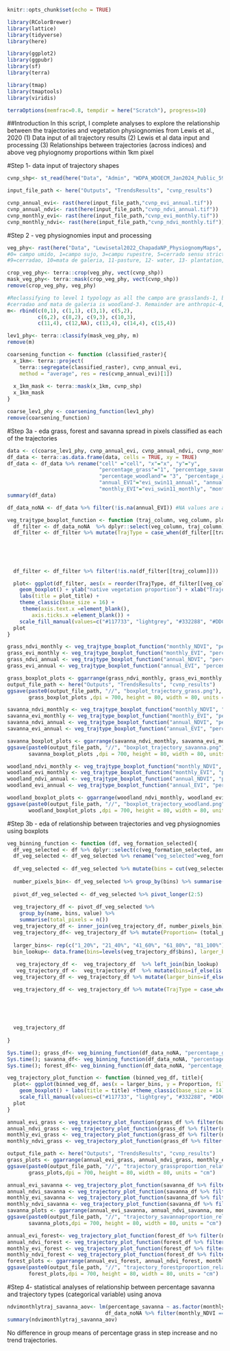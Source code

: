 ```r
knitr::opts_chunk$set(echo = TRUE)
```

```r
library(RColorBrewer)
library(lattice)
library(tidyverse)
library(here)

library(ggplot2)
library(ggpubr)
library(sf)
library(terra)

library(tmap)
library(tmaptools)
library(viridis)

terraOptions(memfrac=0.8, tempdir = here("Scratch"), progress=10)
```
##Introduction
In this script, I complete analyses to explore the relationship between the trajectories and vegetation physiognomies from Lewis et al., 2020
(1) Data input of all trajectory results
(2) Lewis et al data input and processing
(3) Relationships between trajectories (across indices) and above veg phyiognomy proportions within 1km pixel

#Step 1- data input of trajectory shapes
```r
cvnp_shp<- st_read(here("Data", "Admin", "WDPA_WDOECM_Jan2024_Public_59_shp","WDPA_WDOECM_Jan2024_Public_59_shp_0", "WDPA_WDOECM_Jan2024_Public_59_shp-polygons.shp")) 

input_file_path <- here("Outputs", "TrendsResults", "cvnp_results")

cvnp_annual_evi<- rast(here(input_file_path,"cvnp_evi_annual.tif"))
cvnp_annual_ndvi<- rast(here(input_file_path,"cvnp_ndvi_annual.tif"))
cvnp_monthly_evi<- rast(here(input_file_path,"cvnp_evi_monthly.tif"))
cvnp_monthly_ndvi<- rast(here(input_file_path,"cvnp_ndvi_monthly.tif"))
```

#Step 2 - veg physiognomies input and processing
```r
veg_phy<- rast(here("Data", "Lewisetal2022_ChapadaNP_PhysiognomyMaps", "PNCV_vegMap_woText.tif"))
#0= campo umido, 1=campo sujo, 3=campu rupestre, 5=cerrado sensu stricto, 6=cerrado rupestre, 8=verada
#9=cerradao, 10=mata de galeria, 11-pasture, 12- water, 13- plantation, 14- agriculture, 15- nonvegetated

crop_veg_phy<- terra::crop(veg_phy, vect(cvnp_shp))
mask_veg_phy<- terra::mask(crop_veg_phy, vect(cvnp_shp))
remove(crop_veg_phy, veg_phy)

#Reclassifying to level 1 typology as all the campo are grasslands-1, both cerrado and verada are savannas-2
#cerradao and mata de galeria is woodland-3. Remainder are anthropic-4, water is NA
m<- rbind(c(0,1), c(1,1), c(3,1), c(5,2), 
          c(6,2), c(8,2), c(9,3), c(10,3), 
          c(11,4), c(12,NA), c(13,4), c(14,4), c(15,4))

lev1_phy<- terra::classify(mask_veg_phy, m)
remove(m)

coarsening_function <- function (classified_raster){
  x_1km<- terra::project(
    terra::segregate(classified_raster), cvnp_annual_evi,
    method = "average", res = res(cvnp_annual_evi)[1])
 
  x_1km_mask <- terra::mask(x_1km, cvnp_shp)
  x_1km_mask
}

coarse_lev1_phy <- coarsening_function(lev1_phy)
remove(coarsening_function)
```

#Step 3a - eda grass, forest and savanna spread in pixels classified as each of the trajectories
```r
data <- c(coarse_lev1_phy, cvnp_annual_evi, cvnp_annual_ndvi, cvnp_monthly_evi, cvnp_monthly_ndvi)
df_data <- terra::as.data.frame(data, cells = TRUE, xy = TRUE)
df_data <- df_data %>% rename("cell" ="cell", "x"="x", "y"="y",
                              "percentage_grass"="1", "percentage_savanna"="2",
                              "percentage_woodland"= "3", "percentage_anthropic"="4",
                              "annual_EVI"="evi_swin11_annual", "annual_NDVI"="ndvi_swin11_annual",
                              "monthly_EVI"="evi_swin11_monthly", "monthly_NDVI"="ndvi_swin11_monthly")
summary(df_data)

df_data_noNA <- df_data %>% filter(!is.na(annual_EVI)) #NA values are around the boundary and a couple of water pixels

veg_trajtype_boxplot_function <- function (traj_column, veg_column, plot_title){
  df_filter <- df_data_noNA  %>% dplyr::select(veg_column, traj_column)
  df_filter <- df_filter %>% mutate(TrajType = case_when(df_filter[[traj_column]] == 2~" Linear Increase",
                                                                         df_filter[[traj_column]] == 3 ~"No trend",
                                                                         df_filter[[traj_column]] == 4 ~"Step Decrease",
                                                                         df_filter[[traj_column]] == 5 ~ "Step Increase",
                                                                         df_filter[[traj_column]] == 8 ~ "Quadratic Increase (acc)",
                                                                         df_filter[[traj_column]] == 9 ~ "Quadratic Increase (dec)"))
  df_filter <- df_filter %>% filter(!is.na(df_filter[[traj_column]]))

  plot<- ggplot(df_filter, aes(x = reorder(TrajType, df_filter[[veg_column]]), y = df_filter[[veg_column]], fill = TrajType)) + 
    geom_boxplot() + ylab("native vegetation proportion") + xlab("Trajectory types") +
    labs(title = plot_title) +
    theme_classic(base_size = 16) +
     theme(axis.text.x =element_blank(),
        axis.ticks.x =element_blank()) +
    scale_fill_manual(values=c("#117733", "lightgrey", "#332288", "#DDCC77", "#882255", "#88CCEE"))
  plot 
}

grass_ndvi_monthly <- veg_trajtype_boxplot_function("monthly_NDVI", "percentage_grass", "NDVI(monthly)")
grass_evi_monthly <- veg_trajtype_boxplot_function("monthly_EVI", "percentage_grass", "EVI(monthly)")
grass_ndvi_annual <- veg_trajtype_boxplot_function("annual_NDVI", "percentage_grass", "NDVI(annual)")
grass_evi_annual <- veg_trajtype_boxplot_function("annual_EVI", "percentage_grass", "EVI(annual)")

grass_boxplot_plots <- ggarrange(grass_ndvi_monthly, grass_evi_monthly, grass_ndvi_annual, grass_evi_annual, ncol =2, nrow=2 )
output_file_path <- here("Outputs", "TrendsResults", "cvnp_results")
ggsave(paste0(output_file_path, "//", "boxplot_trajectory_grass.png"),
       grass_boxplot_plots ,dpi = 700, height = 80, width = 80, units = "cm")

savanna_ndvi_monthly <- veg_trajtype_boxplot_function("monthly_NDVI", "percentage_savanna", "NDVI(monthly)")
savanna_evi_monthly <- veg_trajtype_boxplot_function("monthly_EVI", "percentage_savanna", "EVI(monthly)")
savanna_ndvi_annual <- veg_trajtype_boxplot_function("annual_NDVI", "percentage_savanna", "NDVI(annual)")
savanna_evi_annual <- veg_trajtype_boxplot_function("annual_EVI", "percentage_savanna", "EVI(annual)")

savanna_boxplot_plots <- ggarrange(savanna_ndvi_monthly, savanna_evi_monthly, savanna_ndvi_annual, savanna_evi_annual, ncol =2, nrow=2 )
ggsave(paste0(output_file_path, "//", "boxplot_trajectory_savanna.png"),
       savanna_boxplot_plots ,dpi = 700, height = 80, width = 80, units = "cm")

woodland_ndvi_monthly <- veg_trajtype_boxplot_function("monthly_NDVI", "percentage_woodland", "NDVI(monthly)")
woodland_evi_monthly <- veg_trajtype_boxplot_function("monthly_EVI", "percentage_woodland", "EVI(monthly)")
woodland_ndvi_annual <- veg_trajtype_boxplot_function("annual_NDVI", "percentage_woodland", "NDVI(annual)")
woodland_evi_annual <- veg_trajtype_boxplot_function("annual_EVI", "percentage_woodland", "EVI(annual)")

woodland_boxplot_plots <- ggarrange(woodland_ndvi_monthly, woodland_evi_monthly, woodland_ndvi_annual, woodland_evi_annual, ncol =2, nrow=2 )
ggsave(paste0(output_file_path, "//", "boxplot_trajectory_woodland.png"),
       woodland_boxplot_plots ,dpi = 700, height = 80, width = 80, units = "cm")

```


#Step 3b - eda of relationship between trajectories and veg physiognomies using boxplots
```r
veg_binning_function <- function (df, veg_formation_selected){
  df_veg_selected <- df %>% dplyr::select(c(veg_formation_selected, annual_EVI, annual_NDVI, monthly_EVI, monthly_NDVI))
  df_veg_selected <- df_veg_selected %>% rename("veg_selected"=veg_formation_selected)
  
  df_veg_selected <- df_veg_selected %>% mutate(bins = cut(veg_selected, breaks =seq(0,1,0.02), ordered_result = TRUE))
  
  number_pixels_bin<- df_veg_selected %>% group_by(bins) %>% summarise(count=n())
  
  pivot_df_veg_selected <- df_veg_selected %>% pivot_longer(2:5)
  
  veg_trajectory_df <- pivot_df_veg_selected %>%
    group_by(name, bins, value) %>%
    summarise(total_pixels = n())
  veg_trajectory_df <- inner_join(veg_trajectory_df, number_pixels_bin)
  veg_trajectory_df<- veg_trajectory_df %>% mutate(Proportion= (total_pixels/count)*100) #nrow 
  
  larger_bins<- rep(c("1_20%", "21_40%", "41_60%", "61_80%", "81_100%"),each=10)
  bin_lookup<- data.frame(bins=levels(veg_trajectory_df$bins), larger_bins=larger_bins)
  
   veg_trajectory_df <-  veg_trajectory_df  %>% left_join(bin_lookup)
   veg_trajectory_df <-  veg_trajectory_df  %>% mutate(bins=if_else(is.na(bins), "No specific veg", bins)) #there are pixels where %veg is 0 which I treat as a seperate category.
  veg_trajectory_df <- veg_trajectory_df %>% mutate(larger_bins=if_else(is.na(larger_bins), "No specific veg", larger_bins))

  veg_trajectory_df <- veg_trajectory_df %>% mutate(TrajType = case_when(value == 2~" Linear Increase",
                                                                         value == 3 ~"No trend",
                                                                         value == 4 ~"Step Decrease",
                                                                         value == 5 ~ "Step Increase",
                                                                         value == 8 ~ "Quadratic Increase (acc)",
                                                                         value == 9 ~ "Quadratic Increase (dec)"))
  veg_trajectory_df
  
}

Sys.time(); grass_df<- veg_binning_function(df_data_noNA, "percentage_grass"); Sys.time()
Sys.time(); savanna_df<- veg_binning_function(df_data_noNA, "percentage_savanna"); Sys.time()
Sys.time(); forest_df<- veg_binning_function(df_data_noNA, "percentage_woodland"); Sys.time()

veg_trajectory_plot_function <- function (binned_veg_df, title){
  plot<- ggplot(binned_veg_df, aes(x = larger_bins, y = Proportion, fill = TrajType)) + 
    geom_boxplot() + labs(title = title) +theme_classic(base_size = 14) +
    scale_fill_manual(values=c("#117733", "lightgrey", "#332288", "#DDCC77", "#882255", "#88CCEE"))
  plot
}

annual_evi_grass <- veg_trajectory_plot_function(grass_df %>% filter(name=="annual_EVI"), "Trajectory from EVI (mean annual trend) related to grass%")
annual_ndvi_grass <- veg_trajectory_plot_function(grass_df %>% filter(name=="annual_NDVI"), "Trajectory from NDVI (mean annual trend) related to grass%")
monthly_evi_grass <- veg_trajectory_plot_function(grass_df %>% filter(name=="monthly_EVI"), "Trajectory from EVI (monthly trend) related to grass%")
monthly_ndvi_grass <- veg_trajectory_plot_function(grass_df %>% filter(name=="monthly_NDVI"), "Trajectory from NDVI (monthly trend) related to grass%")

output_file_path <- here("Outputs", "TrendsResults", "cvnp_results")
grass_plots <- ggarrange(annual_evi_grass, annual_ndvi_grass, monthly_evi_grass, monthly_ndvi_grass, ncol =2, nrow=2 )
ggsave(paste0(output_file_path, "//", "trajectory_grassproportion_relationship.png"),
       grass_plots,dpi = 700, height = 80, width = 80, units = "cm")

annual_evi_savanna <- veg_trajectory_plot_function(savanna_df %>% filter(name=="annual_EVI"), "Trajectory from EVI (mean annual trend) related to savanna%")
annual_ndvi_savanna <- veg_trajectory_plot_function(savanna_df %>% filter(name=="annual_NDVI"), "Trajectory from NDVI (mean annual trend) related to savanna%")
monthly_evi_savanna <- veg_trajectory_plot_function(savanna_df %>% filter(name=="monthly_EVI"), "Trajectory from EVI (monthly trend) related to savanna%")
monthly_ndvi_savanna <- veg_trajectory_plot_function(savanna_df %>% filter(name=="monthly_NDVI"), "Trajectory from NDVI (monthly trend) related to savanna%")
savanna_plots <- ggarrange(annual_evi_savanna, annual_ndvi_savanna, monthly_evi_savanna, monthly_ndvi_savanna, ncol =2, nrow=2 )
ggsave(paste0(output_file_path, "//", "trajectory_savannaproportion_relationship.png"),
       savanna_plots,dpi = 700, height = 80, width = 80, units = "cm")

annual_evi_forest<- veg_trajectory_plot_function(forest_df %>% filter(name=="annual_EVI"), "Trajectory from EVI (mean annual trend) related to forest%")
annual_ndvi_forest <- veg_trajectory_plot_function(forest_df %>% filter(name=="annual_NDVI"), "Trajectory from NDVI (mean annual trend) related to forest%")
monthly_evi_forest <- veg_trajectory_plot_function(forest_df %>% filter(name=="monthly_EVI"), "Trajectory from EVI (monthly trend) related to forest%")
monthly_ndvi_forest <- veg_trajectory_plot_function(forest_df %>% filter(name=="monthly_NDVI"), "Trajectory from NDVI (monthly trend) related to forest%")
forest_plots <- ggarrange(annual_evi_forest, annual_ndvi_forest, monthly_evi_forest, monthly_ndvi_forest, ncol =2, nrow=2 )
ggsave(paste0(output_file_path, "//", "trajectory_forestproportion_relationship.png"),
       forest_plots,dpi = 700, height = 80, width = 80, units = "cm")

```


#Step 4- statistical analyses of relationship between percentage savanna and trajectory types (categorical variable) using anova
```r
ndvimonthlytraj_savanna_aov<- lm(percentage_savanna ~ as.factor(monthly_NDVI),
                                df_data_noNA %>% filter(monthly_NDVI == 5 | monthly_NDVI == 3)) 
summary(ndvimonthlytraj_savanna_aov)
```

No difference in group means of percentage grass in step increase and no trend trajectories. 
